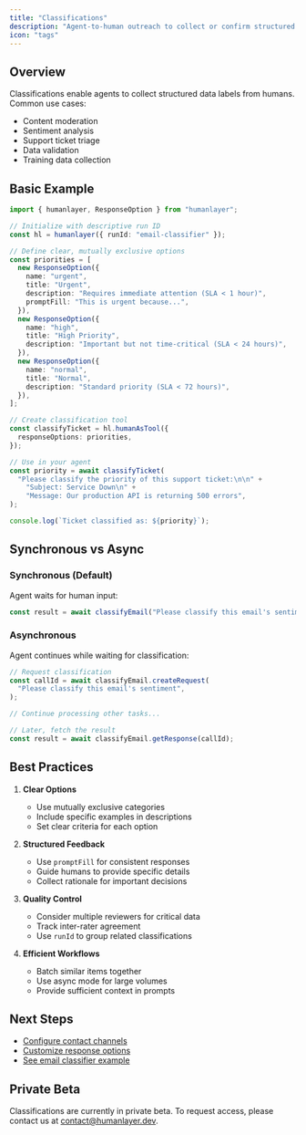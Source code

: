 ```yaml
---
title: "Classifications"
description: "Agent-to-human outreach to collect or confirm structured data labels"
icon: "tags"
---
```


## Overview

Classifications enable agents to collect structured data labels from humans. Common use cases:

- Content moderation
- Sentiment analysis
- Support ticket triage
- Data validation
- Training data collection

## Basic Example

```typescript
import { humanlayer, ResponseOption } from "humanlayer";

// Initialize with descriptive run ID
const hl = humanlayer({ runId: "email-classifier" });

// Define clear, mutually exclusive options
const priorities = [
  new ResponseOption({
    name: "urgent",
    title: "Urgent",
    description: "Requires immediate attention (SLA < 1 hour)",
    promptFill: "This is urgent because...",
  }),
  new ResponseOption({
    name: "high",
    title: "High Priority",
    description: "Important but not time-critical (SLA < 24 hours)",
  }),
  new ResponseOption({
    name: "normal",
    title: "Normal",
    description: "Standard priority (SLA < 72 hours)",
  }),
];

// Create classification tool
const classifyTicket = hl.humanAsTool({
  responseOptions: priorities,
});

// Use in your agent
const priority = await classifyTicket(
  "Please classify the priority of this support ticket:\n\n" +
    "Subject: Service Down\n" +
    "Message: Our production API is returning 500 errors",
);

console.log(`Ticket classified as: ${priority}`);
```

## Synchronous vs Async

### Synchronous (Default)

Agent waits for human input:

```typescript
const result = await classifyEmail("Please classify this email's sentiment");
```

### Asynchronous

Agent continues while waiting for classification:

```typescript
// Request classification
const callId = await classifyEmail.createRequest(
  "Please classify this email's sentiment",
);

// Continue processing other tasks...

// Later, fetch the result
const result = await classifyEmail.getResponse(callId);
```

## Best Practices

1. **Clear Options**

   - Use mutually exclusive categories
   - Include specific examples in descriptions
   - Set clear criteria for each option

2. **Structured Feedback**

   - Use `promptFill` for consistent responses
   - Guide humans to provide specific details
   - Collect rationale for important decisions

3. **Quality Control**

   - Consider multiple reviewers for critical data
   - Track inter-rater agreement
   - Use `runId` to group related classifications

4. **Efficient Workflows**
   - Batch similar items together
   - Use async mode for large volumes
   - Provide sufficient context in prompts

## Next Steps

- [Configure contact channels](/channels/introduction)
- [Customize response options](/core/customize-response-options)
- [See email classifier example](https://github.com/humanlayer/humanlayer/tree/main/examples/ts_email_classifier)

## Private Beta

Classifications are currently in private beta. To request access, please contact us at [contact@humanlayer.dev](mailto:contact@humanlayer.dev).

